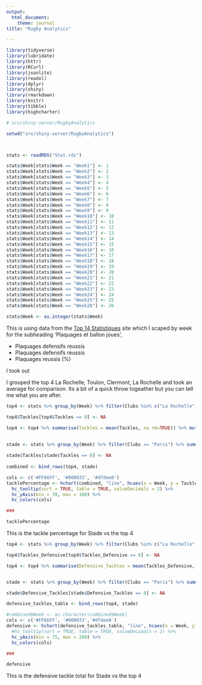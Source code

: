 ---
output:
  html_document:
    theme: journal
title: "Rugby Analytics"

---
  
  
```{r setup, include=FALSE}
library(tidyverse)
library(lubridate)
library(httr)
library(RCurl)
library(jsonlite)
library(readxl)
library(dplyr)
library(shiny)
library(rmarkdown)
library(knitr)
library(tibble)
library(highcharter)

# srv/shiny-server/RugbyAnalytics

setwd("srv/shiny-server/RugbyAnalytics")



stats <- readRDS("Stat.rds")

stats$Week[stats$Week == "Week1"] <- 1
stats$Week[stats$Week == "Week2"] <- 2
stats$Week[stats$Week == "Week3"] <- 3
stats$Week[stats$Week == "Week4"] <- 4
stats$Week[stats$Week == "Week5"] <- 5
stats$Week[stats$Week == "Week6"] <- 6
stats$Week[stats$Week == "Week7"] <- 7
stats$Week[stats$Week == "Week8"] <- 8
stats$Week[stats$Week == "Week9"] <- 9
stats$Week[stats$Week == "Week10"] <- 10
stats$Week[stats$Week == "Week11"] <- 11
stats$Week[stats$Week == "Week12"] <- 12
stats$Week[stats$Week == "Week13"] <- 13
stats$Week[stats$Week == "Week14"] <- 14
stats$Week[stats$Week == "Week15"] <- 15
stats$Week[stats$Week == "Week16"] <- 16
stats$Week[stats$Week == "Week17"] <- 17
stats$Week[stats$Week == "Week18"] <- 18
stats$Week[stats$Week == "Week19"] <- 19
stats$Week[stats$Week == "Week20"] <- 20
stats$Week[stats$Week == "Week21"] <- 21
stats$Week[stats$Week == "Week22"] <- 22
stats$Week[stats$Week == "Week23"] <- 23
stats$Week[stats$Week == "Week24"] <- 24
stats$Week[stats$Week == "Week25"] <- 25
stats$Week[stats$Week == "Week26"] <- 26

stats$Week <- as.integer(stats$Week)

```



<style type="text/css">

h1.title {
  font-size: 38px;
  text-align: center;
}
</br>
</style>


This is using data from the [Top 14 Statistiques](http://www.lnr.fr/rugby-top-14/statistiques-rugby-top-14/) site which I scaped by week for the subheading 'Plaquages et ballon joues',      

* Plaquages defensifs reussis 
* Plaquages defensifs reussis 
* Plaquages reussis (%)

I took out 

I grouped the top 4 La Rochelle, Toulon, Clermont, La Rochelle and took an average for comparison. Its a bit of a quick throw togeather but you can tell me what you are after.



```{r, echo = FALSE, fig.align="center", warning=FALSE}


top4 <- stats %>% group_by(Week) %>% filter(Clubs %in% c("La Rochelle", "Toulon", "Clermont", "La Rochelle")) 

top4$Tackles[top4$Tackles == 0] <- NA

top4 <- top4 %>% summarise(Tackles = mean(Tackles, na.rm=TRUE)) %>% mutate(Clubs = "Top4")
                                                                                        
                                                                                                                          
stade <- stats %>% group_by(Week) %>% filter(Clubs == "Paris") %>% summarise(Tackles = mean(Tackles, na.rm=TRUE)) %>% mutate(Clubs = "Stade")

stade$Tackles[stade$Tackles == 0] <- NA
                                                                                                                          
combined <- bind_rows(top4, stade)

cols <- c('#FF66FF', '#000033', '#dfdee0')
tacklePercentage <- hchart(combined, "line", hcaes(x = Week, y = Tackles, group = Clubs, order = Week))%>%
  hc_tooltip(sort = TRUE, table = TRUE, valueDecimals = 2) %>%
  hc_yAxis(min = 70, max = 100) %>%
  hc_colors(cols)

###

tacklePercentage
```


This is the tackle percentage for Stade vs the top 4

```{r, echo = FALSE, fig.align="center"}

top4 <- stats %>% group_by(Week) %>% filter(Clubs %in% c("La Rochelle", "Toulon", "Clermont", "La Rochelle")) 

top4$Tackles_Defensive[top4$Tackles_Defensive == 0] <- NA

top4 <- top4 %>% summarise(Defensive_Tackles = mean(Tackles_Defensive, na.rm=TRUE)) %>% mutate(Clubs = "Top4")


stade <- stats %>% group_by(Week) %>% filter(Clubs == "Paris") %>% summarise(Defensive_Tackles = mean(Tackles_Defensive, na.rm=TRUE)) %>% mutate(Clubs = "Stade")

stade$Defensive_Tackles[stade$Defensive_Tackles == 0] <- NA

defensive_tackles_table <- bind_rows(top4, stade)

#combined$Week <- as.character(combined$Week)
cols <- c('#FF66FF', '#000033','#dfdee0')
defensive <- hchart(defensive_tackles_table, "line", hcaes(x = Week, y = Defensive_Tackles, group = Clubs))%>%
  #hc_tooltip(sort = TRUE, table = TRUE, valueDecimals = 2) %>%
  hc_yAxis(min = 75, max = 200) %>%
  hc_colors(cols)

###

defensive
```

This is the defensive tackle total for Stade vs the top 4

<!-- ```{r, echo = FALSE, fig.align="center", warning=FALSE} -->

<!-- top4 <- stats %>% group_by(Week) %>% filter(Clubs %in% c("La Rochelle", "Toulon", "Clermont", "La Rochelle"))  -->

<!-- top4$`Plaquages.offensifs.réussis`[top4$`Plaquages.offensifs.réussis` == 0] <- NA -->

<!-- top4 <- top4 %>% summarise(Offensive_Tackles = mean(top4$`Plaquages.offensifs.réussis`, na.rm=TRUE)) %>% mutate(Clubs = "Top4") -->


<!-- stade <- as.data.frame(stats %>% group_by(Week) %>% filter(Clubs == "Paris") %>% select(Offensive_Tackles=`Plaquages.offensifs.réussis`) %>% mutate(Clubs = "Stade")) -->

<!-- stade$Offensive_Tackles[stade$Offensive_Tackles == 0] <- NA -->

<!-- Offensive_Tackles_table <- bind_rows(top4, stade) -->

<!-- #combined$Week <- as.character(combined$Week) -->

<!-- offensive <- hchart(Offensive_Tackles_table, "line", hcaes(x = Week, y = Offensive_Tackles, group = Clubs)) -->


<!-- ### -->


<!-- offensive -->
<!-- ``` -->

<!-- This is the offensive tackle total for Stade vs the top 4 -->






